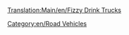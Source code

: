[[Translation:Main/en/Fizzy Drink Trucks]]
{{en/RoadVehicle|name=MightyMover Fizzy Drink Truck
|img=MightyMover_FizzyDrink.png
|price=£4,797 ($9,594)
|speed=30 mph (48 km/h)
|annual=£422 ($844)
|designed=1935
|life=15
|capacity=17 fizzy drinks
}}
{{en/RoadVehicle|name=Powernaught Fizzy Drink Truck
|img=Powernaught_FizzyDrink.png
|price=£6,027 ($12,054)
|speed=55 mph (88 km/h)
|annual=£787 ($1,574)
|designed=1976
|life=15
|capacity=19 fizzy drinks
}}
{{en/RoadVehicle|name=Wizzowow Fizzy Drink Truck
|img=Wizzowow_FizzyDrink.png
|price=£6,437 ($12,874)
|speed=70 mph (112 km/h)
|annual=£1,125 ($2,250)
|designed=2019
|life=15
|capacity=22 fizzy drinks
}}

[[Category:en/Road Vehicles]]